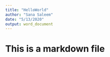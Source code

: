 ```yaml
---
title: "HelloWorld"
author: "Sana Saleem"
date: "5/13/2020"
output: word_document
---
```

# This is a markdown file